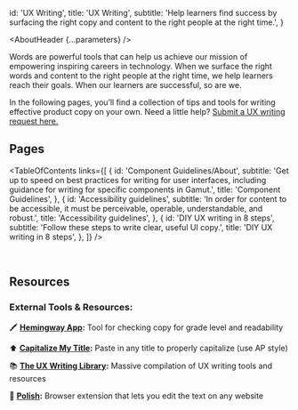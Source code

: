 

  id: 'UX Writing',
  title: 'UX Writing',
  subtitle: 'Help learners find success by surfacing the right copy and content to the right people at the right time.',
  }

<Meta title='UX Writing/About' />

<AboutHeader {...parameters} />

Words are powerful tools that can help us achieve our mission of empowering inspiring careers in technology. When we surface the right words and content to the right people at the right time, we help learners reach their goals. When our learners are successful, so are we.

In the following pages, you’ll find a collection of tips and tools for writing effective product copy on your own. Need a little help? [Submit a UX writing request here.](https://skillsoftdev.atlassian.net/wiki/spaces/UXW/database/4482760850?savedViewId=6f9f7fdc-f2b8-4746-b99b-689d804c979b)

## Pages

<TableOfContents
 links={[
   {
     id: 'Component Guidelines/About',
     subtitle: 'Get up to speed on best practices for writing for user interfaces, including guidance for writing for specific components in Gamut.',
     title: 'Component Guidelines',
   },
   {
     id: 'Accessibility guidelines',
     subtitle: 'In order for content to be accessible, it must be perceivable, operable, understandable, and robust.',
     title: 'Accessibility guidelines',
   },
   {
     id: 'DIY UX writing in 8 steps',
     subtitle: 'Follow these steps to write clear, useful UI copy.',
     title: 'DIY UX writing in 8 steps',
   },
 ]}
/>

<br />

## Resources

### External Tools & Resources:

🖍 **[Hemingway App](https://hemingwayapp.com/):** Tool for checking copy for grade level and readability

⬆️ **[Capitalize My Title](https://capitalizemytitle.com/style/AP/):** Paste in any title to properly capitalize (use AP style)

📚 **[The UX Writing Library](https://www.uxwritinglibrary.com/):** Massive compilation of UX writing tools and resources

💅 **[Polish](https://www.producthunt.com/posts/polish):** Browser extension that lets you edit the text on any website

